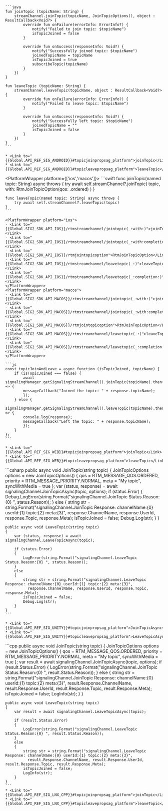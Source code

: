 <PlatformWrapper platform='android'>

    ```java
    fun joinTopic (topicName: String) {
        streamChannel.joinTopic(topicName, JoinTopicOptions(), object : ResultCallback<Void?> {
            override fun onFailure(errorInfo: ErrorInfo?) {
                notify("Failed to join topic: $topicName")
                isTopicJoined = false
            }

            override fun onSuccess(responseInfo: Void?) {
                notify("Successfully joined topic: $topicName")
                joinedTopicName = topicName
                isTopicJoined = true
                subscribeTopic(topicName)
            }
        })
    }

    fun leaveTopic (topicName: String) {
        streamChannel.leaveTopic(topicName, object : ResultCallback<Void?> {
            override fun onFailure(errorInfo: ErrorInfo?) {
                notify("Failed to leave topic: $topicName")
            }

            override fun onSuccess(responseInfo: Void?) {
                notify("Successfully left topic: $topicName")
                joinedTopicName = ""
                isTopicJoined = false
            }
        })
    }    
    ```

    * <Link to="{{Global.API_REF_SIG_ANDROID}}#topicjoinpropsag_platform">joinTopic</Link>
    * <Link to="{{Global.API_REF_SIG_ANDROID}}#topicleavepropsag_platform">leaveTopic</Link>

</PlatformWrapper>

<PlatformWrapper platform={['ios','macos']}>
    ```swift
    func joinTopic(named topic: String) async throws {
        try await self.streamChannel?.joinTopic(
            topic, with: RtmJoinTopicOption(qos: .ordered)
        )
    }

    func leaveTopic(named topic: String) async throws {
        try await self.streamChannel?.leaveTopic(topic)
    }
    ```

    <PlatformWrapper platform="ios">
    - <Link to="{{Global.SIG2_SDK_API_IOS}}/rtmstreamchannel/jointopic(_:with:)">joinTopic(_:with:)</Link>
    - <Link to="{{Global.SIG2_SDK_API_IOS}}/rtmstreamchannel/jointopic(_:with:completion:)">joinTopic(_:with:completion:)</Link>
    - <Link to="{{Global.SIG2_SDK_API_IOS}}/rtmjointopicoption">RtmJoinTopicOption</Link>
    - <Link to="{{Global.SIG2_SDK_API_IOS}}/rtmstreamchannel/leavetopic(_:)">leaveTopic(_:)</Link>
    - <Link to="{{Global.SIG2_SDK_API_IOS}}/rtmstreamchannel/leavetopic(_:completion:)">leaveTopic(_:completion:)</Link>
    </PlatformWrapper>
    <PlatformWrapper platform="macos">
    - <Link to="{{Global.SIG2_SDK_API_MACOS}}/rtmstreamchannel/jointopic(_:with:)">joinTopic(_:with:)</Link>
    - <Link to="{{Global.SIG2_SDK_API_MACOS}}/rtmstreamchannel/jointopic(_:with:completion:)">joinTopic(_:with:completion:)</Link>
    - <Link to="{{Global.SIG2_SDK_API_MACOS}}/rtmjointopicoption">RtmJoinTopicOption</Link>
    - <Link to="{{Global.SIG2_SDK_API_MACOS}}/rtmstreamchannel/leavetopic(_:)">leaveTopic(_:)</Link>
    - <Link to="{{Global.SIG2_SDK_API_MACOS}}/rtmstreamchannel/leavetopic(_:completion:)">leaveTopic(_:completion:)</Link>
    </PlatformWrapper>
</PlatformWrapper>

<PlatformWrapper platform = 'web'>

    ```js
    const topicJoinAndLeave = async function (isTopicJoined, topicName) {
        if (isTopicJoined === false) {
            await signalingManager.getSignalingStreamChannel().joinTopic(topicName).then((response) => {
            messageCallback("Joined the topic: " + response.topicName);
            });
        } else {
            signalingManager.getSignalingStreamChannel().leaveTopic(topicName).then((response) => {
            console.log(response);
            messageCallback("Left the topic: " + response.topicName);
            });
        }
    };
    ```

    * <Link to="{{Global.API_REF_SIG_WEB}}#topicjoinpropsag_platform">joinTopic</Link>
    * <Link to="{{Global.API_REF_SIG_WEB}}#topicleavepropsag_platform">leaveTopic</Link>
</PlatformWrapper>
<PlatformWrapper platform='unity'>
    ```csharp
    public async void JoinTopic(string topic)
    {
        JoinTopicOptions options = new JoinTopicOptions()
        {
            qos = RTM_MESSAGE_QOS.ORDERED,
            priority = RTM_MESSAGE_PRIORITY.NORMAL,
            meta = "My topic",
            syncWithMedia = true
        };
        var (status, response) = await signalingChannel.JoinTopicAsync(topic, options);
        if (status.Error)
        {
            Debug.LogError(string.Format("signalingChannel.JoinTopic Status.Reason:{0} ", status.Reason));
        }
        else
        {
            string str = string.Format("signalingChannel.JoinTopic Response: channelName:{0} userId:{1} topic:{2} meta:{3}",
              response.ChannelName, response.UserId, response.Topic, response.Meta);
            isTopicJoined = false;
            Debug.Log(str);
        }
    }

    public async void LeaveTopic(string topic)
    {
        var (status, response) = await signalingChannel.LeaveTopicAsync(topic);

        if (status.Error)
        {
            LogError(string.Format("signalingChannel.LeaveTopic Status.Reason:{0} ", status.Reason));
        }
        else
        {
            string str = string.Format("signalingChannel.LeaveTopic Response: channelName:{0} userId:{1} topic:{2} meta:{3}",
              response.ChannelName, response.UserId, response.Topic, response.Meta);
            isTopicJoined = false;
            Debug.Log(str);
        }
    }
    ```

    * <Link to="{{Global.API_REF_SIG_UNITY}}#topicjoinpropsag_platform">JoinTopicAsync</Link>
    * <Link to="{{Global.API_REF_SIG_UNITY}}#topicleavepropsag_platform">LeaveTopicAsync</Link>
</PlatformWrapper>

<PlatformWrapper platform='linux-cpp'>
    ```cpp
    public async void JoinTopic(string topic)
    {
        JoinTopicOptions options = new JoinTopicOptions()
        {
            qos = RTM_MESSAGE_QOS.ORDERED,
            priority = RTM_MESSAGE_PRIORITY.NORMAL,
            meta = "My topic",
            syncWithMedia = true
        };
        var result = await signalingChannel.JoinTopicAsync(topic, options);
        if (result.Status.Error)
        {
            LogError(string.Format("signalingChannel.JoinTopic Status.Reason:{0} ", result.Status.Reason));
        }
        else
        {
            string str = string.Format("signalingChannel.JoinTopic Response: channelName:{0} userId:{1} topic:{2} meta:{3}",
              result.Response.ChannelName, result.Response.UserId, result.Response.Topic, result.Response.Meta);
            isTopicJoined = false;
            LogInfo(str);
        }
    }

    public async void LeaveTopic(string topic)
    {
        var result = await signalingChannel.LeaveTopicAsync(topic);

        if (result.Status.Error)
        {
            LogError(string.Format("signalingChannel.LeaveTopic Status.Reason:{0} ", result.Status.Reason));
        }
        else
        {
            string str = string.Format("signalingChannel.LeaveTopic Response: channelName:{0} userId:{1} topic:{2} meta:{3}",
              result.Response.ChannelName, result.Response.UserId, result.Response.Topic, result.Response.Meta);
            isTopicJoined = false;
            LogInfo(str);
        }
    }
    ```
    * <Link to="{{Global.API_REF_SIG_LNX_CPP}}#topicjoinpropsag_platform">joinTopic</Link>
    * <Link to="{{Global.API_REF_SIG_LNX_CPP}}#topicleavepropsag_platform">leaveTopic</Link>
</PlatformWrapper>
